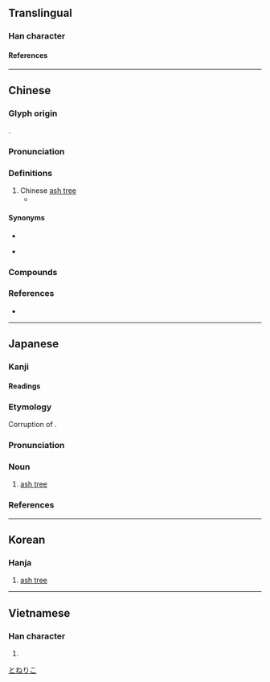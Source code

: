 {{character info}}
==Translingual==

===Han character===
{{Han char|rn=75|rad=木|as=07|sn=11|four=42927|canj=DUON|ids=⿰木岑}}

====References====
{{Han ref|kx=0530.060|dkj=14867|dj=0918.050|hdz=21215.030|uh=68A3}}

----

==Chinese==
{{zh-forms}}

===Glyph origin===
{{Han etym}}
{{Han compound|木|岑|ls=psc|c1=s|t1=tree|c2=p}}.

===Pronunciation===
{{zh-pron
|m=cén
|c=sam4
|mc=y
|oc=y
|ma=
|cat=n
}}

===Definitions===
{{zh-hanzi}}

# Chinese [[ash tree]] {{gloss|{{taxlink|Fraxinus chinensis|species|noshow=1}}}}
#* {{zh-x|夫{fú} 梣{cén} 木 色 青 翳。|ref=Huainanzi}}

====Synonyms====
* {{zh-l|白蠟樹}}
* {{zh-l|水青木}} {{q|Korean Classical Chinese}}

===Compounds===
{{zh-der|梣樹}}

===References===
* {{R:yue:Hanzi}}

----

==Japanese==

===Kanji===
{{ja-kanji|rs=木07}}

====Readings====
{{ja-readings
|goon=じん<じむ
|kanon=しん<しむ
|kun=とねりこ-
}}

===Etymology===
{{wp|lang=ja}}
{{ja-kanjitab|とねりこ|yomi=k}}
Corruption of {{ja-r|戸に塗る木|と-に-ぬる-き}}.

===Pronunciation===
{{ja-pron|yomi=k|とねりこ|acc=0|acc_ref=DJR,NHK|acc2=3|acc2_ref=DJR,NHK}}

===Noun===
{{ja-noun|とねりこ|トネリコ}}

# [[ash tree]]

===References===
<references/>

[[Category:ja:Trees|とねりこ]]

----

==Korean==

===Hanja===
{{ko-hanja|물푸레나무|침}}

# [[ash tree]]

----

==Vietnamese==

===Han character===
{{vi-readings|rs=木07|reading=sầm}}

# {{rfdef|vi|sort=木07}}